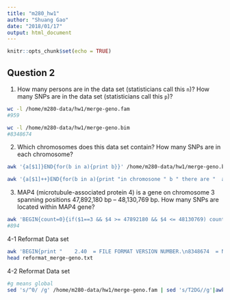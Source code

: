 ```yaml
---
title: "m280_hw1"
author: "Shuang Gao"
date: "2018/01/17"
output: html_document
---
```


```r
knitr::opts_chunk$set(echo = TRUE)
```

## Question 2
1. How many persons are in the data set (statisticians call this `n`)? How many SNPs are in the data set (statisticians call this `p`)?
```bash
wc -l /home/m280-data/hw1/merge-geno.fam
#959

wc -l /home/m280-data/hw1/merge-geno.bim
#8348674 
```

2. Which chromosomes does this data set contain? How many SNPs are in each chromosome?

```bash
awk '{a[$1]}END{for(b in a){print b}}' /home/m280-data/hw1/merge-geno.bim |sort -n

awk '{a[$1]++}END{for(b in a){print "in chromosone " b " there are "  a[b]" SNPs"}}' /home/m280-data/hw1/merge-geno.bim | sort -nk3


```

3. MAP4 (microtubule-associated protein 4) is a gene on chromosome 3 spanning positions 47,892,180 bp -- 48,130,769 bp. How many SNPs are located within MAP4 gene?

```bash
awk 'BEGIN{count=0}{if($1==3 && $4 >= 47892180 && $4 <= 48130769) count++}END{print count}' /home/m280-data/hw1/merge-geno.bim
#894
```


4-1 Reformat Data set
```bash
awk 'BEGIN{print "    2.40  = FILE FORMAT VERSION NUMBER.\n8348674  = NUMBER OF SNPS LISTED HERE."}{OFS = ","}{print $2,$1,$4}' /home/m280-data/hw1/merge-geno.bim > reformat_merge-geno.txt
head reformat_merge-geno.txt

```
4-2 Reformat Data set

```bash
#g means global
sed 's/^0/ /g' /home/m280-data/hw1/merge-geno.fam | sed 's/T2DG//g'|awk '{OFS = ","}{print $1,$2,$3,$4}' |head


```


